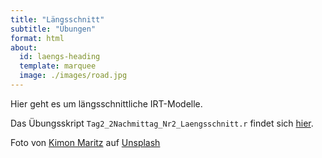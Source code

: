 ```yaml
---
title: "Längsschnitt"
subtitle: "Übungen"
format: html
about:
  id: laengs-heading
  template: marquee
  image: ./images/road.jpg
---
```


:::{#laengs-heading}

Hier geht es um längsschnittliche IRT-Modelle.  

:::

:::{.callout-note}
Das Übungsskript `Tag2_2Nachmittag_Nr2_Laengsschnitt.r` findet sich [hier](https://github.com/nickhaf/IRT_workshop/tree/main/exercises).
:::


::: aside
Foto von <a href="https://unsplash.com/de/@kimonmaritz?utm_content=creditCopyText&utm_medium=referral&utm_source=unsplash">Kimon Maritz</a> auf <a href="https://unsplash.com/de/fotos/luftaufnahme-der-von-baumen-umgebenen-strasse-1-ISIwuBMiw?utm_content=creditCopyText&utm_medium=referral&utm_source=unsplash">Unsplash</a>
  
:::

